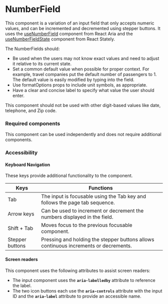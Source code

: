 
<Meta title="Components/NumberField/NumberField" />

# NumberField
 
This component is a variation of an input field that only accepts numeric values, and can be incremented and decremented using stepper buttons. 
It uses the [useNumberField](https://react-spectrum.adobe.com/react-aria/useNumberField.html) component from React Aria and the [useNumberFieldState](https://react-spectrum.adobe.com/react-stately/useNumberFieldState.html) component from React Stately.

The NumberFields should:
- Be used when the users may not know exact values and need to adjust it relative to its current state.
- Set a common default value when possible for proper context. For example, travel companies put the default number of passengers to 1. The default value is easily modified by typing into the field. 
- Use formatOptions props to include unit symbols, as appropriate.
- Have a clear and concise label to specify what value the user should enter.

This component should not be used with other digit-based values like date, telephone, and Zip code.

### Required components

This component can be used independently and does not require additional components. 

### Accessibility

#### Keyboard Navigation

These keys provide additional functionality to the component. 

| Keys | Functions |
| ---- | --------- |
| Tab | The input is focusable using the Tab key and follows the page tab sequence. |
| Arrow keys | Can be used to increment or decrement the numbers displayed in the field. |
| Shift + Tab | Moves focus to the previous focusable component.|
| Stepper buttons | Pressing and holding the stepper buttons allows continuous increments or decrements. |

#### Screen readers

This component uses the following attributes to assist screen readers:
- The input component uses the **`aria-labelledby`** attribute to reference the label.
- The two icon buttons each use the **`aria-controls`** attribute with the input ID and the **`aria-label`** attribute to provide an accessible name.